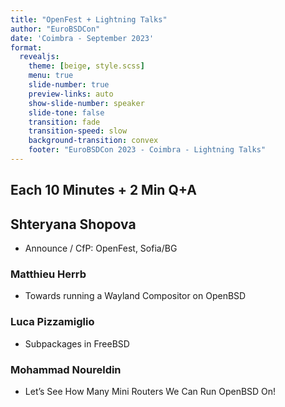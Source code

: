 ```yaml
---
title: "OpenFest + Lightning Talks"
author: "EuroBSDCon"
date: 'Coimbra - September 2023'
format:
  revealjs:
    theme: [beige, style.scss]
    menu: true
    slide-number: true
    preview-links: auto
    show-slide-number: speaker
    slide-tone: false
    transition: fade
    transition-speed: slow
    background-transition: convex
    footer: "EuroBSDCon 2023 - Coimbra - Lightning Talks"
---
```


## Each 10 Minutes + 2 Min Q+A

## Shteryana Shopova
- Announce / CfP: OpenFest, Sofia/BG

### Matthieu Herrb
- Towards running a Wayland Compositor on OpenBSD

### Luca Pizzamiglio
- Subpackages in FreeBSD

### Mohammad Noureldin
- Let’s See How Many Mini Routers We Can Run OpenBSD On!

